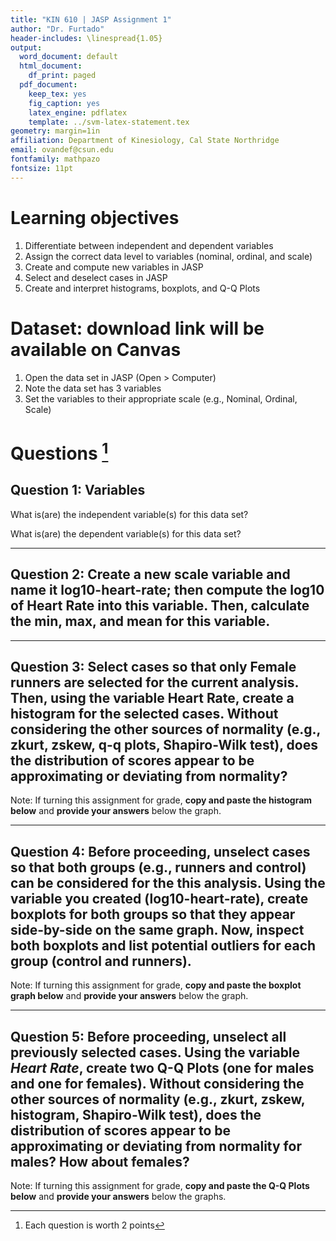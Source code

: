 ```yaml
---
title: "KIN 610 | JASP Assignment 1"
author: "Dr. Furtado"
header-includes: \linespread{1.05}
output:
  word_document: default
  html_document:
    df_print: paged
  pdf_document:
    keep_tex: yes
    fig_caption: yes
    latex_engine: pdflatex
    template: ../svm-latex-statement.tex
geometry: margin=1in
affiliation: Department of Kinesiology, Cal State Northridge
email: ovandef@csun.edu
fontfamily: mathpazo
fontsize: 11pt
---
```


# Learning objectives

1. Differentiate between independent and dependent variables
2. Assign the correct data level to variables (nominal, ordinal, and scale)
3. Create and compute new variables in JASP
4. Select and deselect cases in JASP
5. Create and interpret histograms, boxplots, and Q-Q Plots

# Dataset: download link will be available on Canvas

1.  Open the data set in JASP (Open > Computer)
2.  Note the data set has 3 variables
3.  Set the variables to their appropriate scale (e.g., Nominal, Ordinal, Scale)

# Questions ^[Each question is worth 2 points]

## **Question 1**: Variables

What is(are) the independent variable(s) for this data set?

What is(are) the dependent variable(s) for this data set?

------------------------------------------------------------------------

## **Question 2**: Create a new **scale** variable and name it **log10-heart-rate**; then compute the log10 of **Heart Rate** into this variable. Then, calculate the min, max, and mean for this variable.

------------------------------------------------------------------------

## **Question 3**: Select cases so that **only** Female runners are selected for the current analysis. Then, using the variable **Heart Rate**, create a histogram for the selected cases. Without considering the other sources of normality (e.g., zkurt, zskew, q-q plots, Shapiro-Wilk test), does the distribution of scores appear to be approximating or deviating from normality?

Note: If turning this assignment for grade, **copy and paste the histogram below** and **provide your answers** below the graph.

------------------------------------------------------------------------

## **Question 4**: Before proceeding, unselect cases so that both groups (e.g., runners and control) can be considered for the this analysis. Using the variable you created (log10-heart-rate), create boxplots for both groups so that they appear side-by-side on the same graph. Now, inspect both boxplots and list potential outliers for each group (control and runners). 

Note: If turning this assignment for grade, **copy and paste the boxplot graph below** and **provide your answers** below the graph.

-----

## **Question 5**: Before proceeding, unselect **all** previously selected cases. Using the variable *Heart Rate*, create two Q-Q Plots (one for males and one for females). Without considering the other sources of normality (e.g., zkurt, zskew, histogram, Shapiro-Wilk test), does the distribution of scores appear to be approximating or deviating from normality for males? How about females?

Note: If turning this assignment for grade, **copy and paste the Q-Q Plots below** and **provide your answers** below the graphs.
